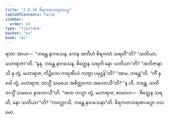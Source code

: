 ```yaml
---
title: "3.6.10 စိရကတသရဏပဉှ"
tableOfContents: false
sidebar:
  order: 10
type: "tipitaka"
basket: "su"
book: "mi"
---
```



<DynamicBreadcrumb />

<Division number="92" book="mi" e="ch" v="28">

<Paragraph number="427" book="mi">
ရာဇာ အာဟ—  “ဘန္တေ နာဂသေန, ကေန အတီတံ စိရကတံ သရတီ”တိ? “သတိယာ, မဟာရာဇာ”တိ. “နနု, ဘန္တေ နာဂသေန, စိတ္တေန သရတိ နော သတိယာ”တိ? “အဘိဇာနာသိ နု တွံ, မဟာရာဇ, ကိဉ္စိဒေဝ ကရဏီယံ ကတွာ ပမုဋ္ဌန်”တိ? “အာမ, ဘန္တေ”တိ. “ကိံ နု ခေါ တွံ, မဟာရာဇ, တသ္မိံ သမယေ အစိတ္တကော အဟောသီ”တိ? “န ဟိ, ဘန္တေ, သတိ တသ္မိံ သမယေ နာဟောသီ”တိ. “အထ ကသ္မာ တွံ, မဟာရာဇ, ဧဝမာဟ—  ‘စိတ္တေန သရတိ, နော သတိယာ’”တိ?
</Paragraph>

<Paragraph number="428" book="mi">
“ကလ္လောသိ, ဘန္တေ နာဂသေနာ”တိ.

</Paragraph>
</Division>

<Paragraph number="429" type="center" book="mi">
စိရကတသရဏပဉှော ဒသမော.
</Paragraph>